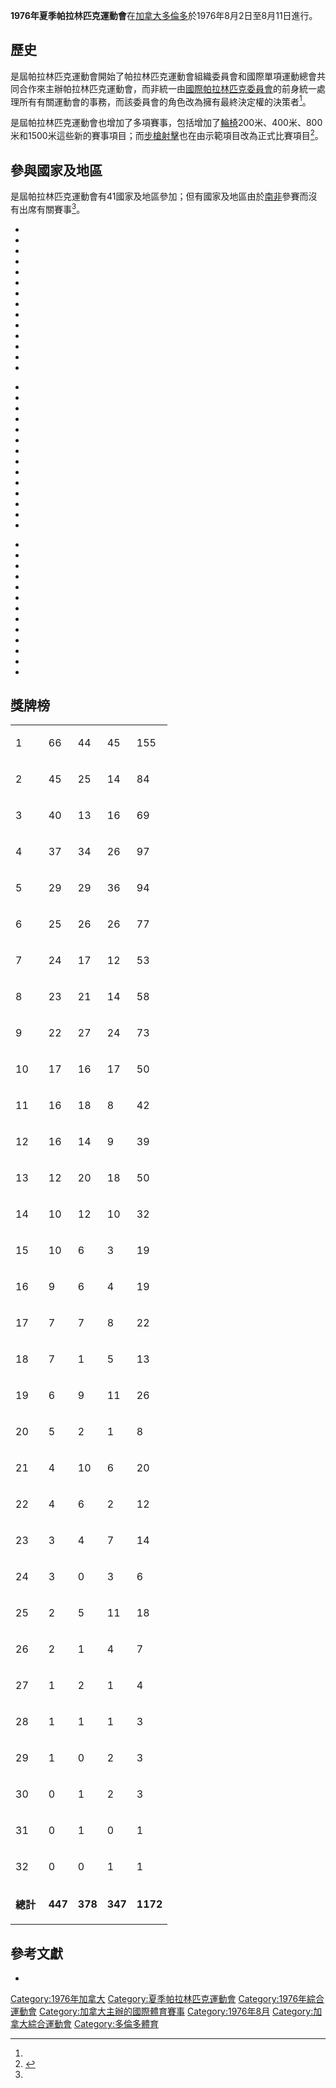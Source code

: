 {{noteTA|G1=Sports}}
{{Paralympics infobox|1976|Summer|
|Name = 第五屆夏季殘疾人奧林匹克運動會
|Logo = 
|Host city = {{CAN}}[[多倫多|多倫多]]
|Nations participating = 32
|Athletes participating = 1657
|Events = 13個大項447個小項
|Opening ceremony = 1976年8月2日
|Closing ceremony = 1976年8月11日
|Officially opened by = [[加拿大總督|加拿大總督]][[朱爾斯·莱杰|朱爾斯·莱杰]]
|Paralympic Stadium=
}}
{{Location map+|Canada|width=250|float=none}
 |alt=Location of Toronto,Canada
 |caption=多伦多在加拿大的位置
 |places=
  {{Location map~ | Canada   
   | label = 多伦多
   | background=white
    | lat_deg = 43.66
    | lon_deg = -79.40}}
    | link=[[多伦多|多伦多]]
}}
'''1976年夏季帕拉林匹克運動會'''在[[加拿大|加拿大]][[多倫多|多倫多]]於1976年8月2日至8月11日進行。

==歷史==
是屆帕拉林匹克運動會開始了帕拉林匹克運動會組織委員會和國際單項運動總會共同合作來主辦帕拉林匹克運動會，而非統一由[[國際帕拉林匹克委員會|國際帕拉林匹克委員會]]的前身統一處理所有有關運動會的事務，而該委員會的角色改為擁有最終決定權的決策者<ref name="IPC" />。

是屆帕拉林匹克運動會也增加了多項賽事，包括增加了[[輪椅|輪椅]]200米、400米、800米和1500米這些新的賽事項目；而[[步槍射擊|步槍射擊]]也在由示範項目改為正式比賽項目<ref name="IPC">{{en}}{{cite web |title=Toronto 1976 |publisher=[[國際帕拉林匹克委員會|國際帕拉林匹克委員會]] |accessdate=2010年8月2日 |url=http://www.paralympic.org/Paralympic_Games/Past_Games/Toronto_1976/index.html |archive-date=2016年8月21日 |archive-url=https://web.archive.org/web/20160821181441/https://www.paralympic.org/Paralympic_Games/Past_Games/Toronto_1976/index.html |dead-url=no }}</ref>。

==參與國家及地區==
是屆帕拉林匹克運動會有41國家及地區參加；但有國家及地區由於[[南非|南非]]參賽而沒有出席有關賽事<ref name="IPC" />。

{{Col-begin}}
{{Col-3}}
* {{FlagIPCteam|ARG|1976年夏季}}
* {{FlagIPCteam|AUS|1976年夏季}}
* {{FlagIPCteam|AUT|1976年夏季}}
* {{FlagIPCteam|BAH|1976年夏季}}
* {{FlagIPCteam|BEL|1976年夏季}}
* {{FlagIPCteam|BRA|1976年夏季}}
* {{FlagIPCteam|BIR|1976年夏季}}
* {{FlagIPCteam|CAN|1976年夏季}}
* {{FlagIPCteam|COL|1976年夏季}}
* {{FlagIPCteam|DEN|1976年夏季}}
* {{FlagIPCteam|ECU|1976年夏季}}
* {{FlagIPCteam|EGY|1976年夏季}}
* {{FlagIPCteam|ETH|1976年夏季}}
* {{FlagIPCteam|FIJ|1976年夏季}}
{{Col-3}}
* {{FlagIPCteam|FIN|1976年夏季}}
* {{FlagIPCteam|FRA|1976年夏季}}
* {{FlagIPCteam|GBR|1976年夏季}}
* {{FlagIPCteam|GRE|1976年夏季}}
* {{FlagIPCteam|GUA|1976年夏季}}
* {{flagIPCteam|HKG|1976年夏季}}
* {{FlagIPCteam|HUN|1976年夏季}}
* {{FlagIPCteam|INA|1976年夏季}}
* {{FlagIPCteam|IRL|1976年夏季}}
* {{FlagIPCteam|ISR|1976年夏季}}
* {{FlagIPCteam|ITA|1976年夏季}}
* {{FlagIPCteam|JPN|1976年夏季}}
* {{FlagIPCteam|LUX|1976年夏季}}
* {{FlagIPCteam|MEX|1976年夏季}}
{{Col-3}}
* {{FlagIPCteam|NED|1976年夏季}}
* {{FlagIPCteam|NZL|1976年夏季}}
* {{FlagIPCteam|NOR|1976年夏季}}
* {{FlagIPCteam|PER|1976年夏季}}
* {{FlagIPCteam|POL|1976年夏季}}
* {{FlagIPCteam|RSA|1976年夏季}}
* {{FlagIPCteam|KOR|1976年夏季}}
* {{FlagIPCteam|ESP|1976年夏季}}
* {{FlagIPCteam|SWE|1976年夏季}}
* {{FlagIPCteam|SUI|1976年夏季}}
* {{FlagIPCteam|UGA|1976年夏季}}
* {{FlagIPCteam|USA|1976年夏季}}
* {{FlagIPCteam|FRG|1976年夏季}}
{{Col-end}}

==獎牌榜==
{| {{RankedMedalTable|class=wikitable sortable}}
|-
|1||align=left|{{FlagIPCteam|USA|1976年夏季}}||66||44||45||155
|-
|2||align=left|{{FlagIPCteam|NED|1976年夏季}}||45||25||14||84
|-
|3||align=left|{{FlagIPCteam|ISR|1976年夏季}}||40||13||16||69
|-
|4||align=left|{{FlagIPCteam|FRG|1976年夏季}}||37||34||26||97
|-
|5||align=left|{{FlagIPCteam|GBR|1976年夏季}}||29||29||36||94
|-bgcolor=ccccff
|6||align=left|{{FlagIPCteam|CAN|1976年夏季}}||25||26||26||77
|-
|7||align=left|{{FlagIPCteam|POL|1976年夏季}}||24||17||12||53
|-
|8||align=left|{{FlagIPCteam|FRA|1976年夏季}}||23||21||14||58
|-
|9||align=left|{{FlagIPCteam|SWE|1976年夏季}}||22||27||24||73
|-
|10||align=left|{{FlagIPCteam|AUT|1976年夏季}}||17||16||17||50
|-
|11||align=left|{{FlagIPCteam|AUS|1976年夏季}}||16||18||8||42
|-
|12||align=left|{{FlagIPCteam|MEX|1976年夏季}}||16||14||9||39
|-
|13||align=left|{{FlagIPCteam|FIN|1976年夏季}}||12||20||18||50
|-
|14||align=left|{{FlagIPCteam|SUI|1976年夏季}}||10||12||10||32
|-
|15||align=left|{{FlagIPCteam|JPN|1976年夏季}}||10||6||3||19
|-
|16||align=left|{{FlagIPCteam|NOR|1976年夏季}}||9||6||4||19
|-
|17||align=left|{{FlagIPCteam|BEL|1976年夏季}}||7||7||8||22
|-
|18||align=left|{{FlagIPCteam|NZL|1976年夏季}}||7||1||5||13
|-
|19||align=left|{{FlagIPCteam|RSA|1976年夏季}}||6||9||11||26
|-
|20||align=left|{{FlagIPCteam|EGY|1976年夏季}}||5||2||1||8
|-
|21||align=left|{{FlagIPCteam|IRL|1976年夏季}}||4||10||6||20
|-
|22||align=left|{{FlagIPCteam|ESP|1976年夏季}}||4||6||2||12
|-
|23||align=left|{{FlagIPCteam|ARG|1976年夏季}}||3||4||7||14
|-
|24||align=left|{{FlagIPCteam|DEN|1976年夏季}}||3||0||3||6
|-
|25||align=left|{{FlagIPCteam|ITA|1976年夏季}}||2||5||11||18
|-
|26||align=left|{{FlagIPCteam|INA|1976年夏季}}||2||1||4||7
|-
|27||align=left|{{FlagIPCteam|KOR|1976年夏季}}||1||2||1||4
|-
|28||align=left|{{flagIPCteam|BIR|1976年夏季}}||1||1||1||3
|-
|29||align=left|{{FlagIPCteam|PER|1976年夏季}}||1||0||2||3
|-
|30||align=left|{{flagIPCteam|HKG|1976年夏季}}||0||1||2||3
|-
|31||align=left|{{FlagIPCteam|BRA|1976年夏季}}||0||1||0||1
|-
|32||align=left|{{FlagIPCteam|GUA|1976年夏季}}||0||0||1||1
|- class="sortbottom"
!colspan=2|'''總計'''||'''447'''||'''378'''||'''347'''||'''1172'''
|}

==參考文獻==
<div class="references-small">
<references></references>
* {{en}}{{cite book| title=Fact sheet in Toronto 1976 |publisher=[[國際帕拉林匹克委員會|國際帕拉林匹克委員會]] |date=2006年 }}
</div>

{{残疾人奥林匹克运动会}}

[[Category:1976年加拿大|Category:1976年加拿大]]
[[Category:夏季帕拉林匹克運動會|Category:夏季帕拉林匹克運動會]]
[[Category:1976年綜合運動會|Category:1976年綜合運動會]]
[[Category:加拿大主辦的國際體育賽事|Category:加拿大主辦的國際體育賽事]]
[[Category:1976年8月|Category:1976年8月]]
[[Category:加拿大綜合運動會|Category:加拿大綜合運動會]]
[[Category:多倫多體育|Category:多倫多體育]]